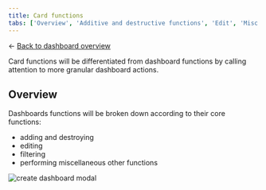 ```yaml
---
title: Card functions
tabs: ['Overview', 'Additive and destructive functions', 'Edit', 'Misc. functions']
---
```


<- [Back to dashboard overview](https://pages.github.ibm.com/cdai-design/pal/patterns/dashboards/usage)

<PageDescription>

Card functions will be differentiated from dashboard functions by calling attention to more granular dashboard actions. 

</PageDescription>


## Overview

Dashboards functions will be broken down according to their core functions: 

- adding and destroying
- editing
- filtering
- performing miscellaneous other functions



<Row>
  <Column colMd={4} colLg={8}>

![create dashboard modal](images/cardFunctions_edit.png)

</Column>
</Row>

